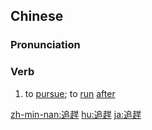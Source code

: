 {{also|追赶}}
==Chinese==
{{zh-forms|s=追赶}}

===Pronunciation===
{{zh-pron
|m=zhuīgǎn
|c=zeoi1 gon2
|h=pfs=tûi-kón
|mn=tui-kóaⁿ
|cat=v
}}

===Verb===
{{zh-verb}}

# {{lb|zh|Advanced Mandarin}} to [[pursue]]; to [[run]] [[after]]

[[zh-min-nan:追趕]]
[[hu:追趕]]
[[ja:追趕]]